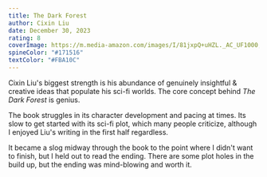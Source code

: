```yaml
---
title: The Dark Forest
author: Cixin Liu
date: December 30, 2023
rating: 8
coverImage: https://m.media-amazon.com/images/I/81jxpQ+uHZL._AC_UF1000,1000_QL80_.jpg
spineColor: "#171516"
textColor: "#FBA10C"
---
```


Cixin Liu's biggest strength is his abundance of genuinely insightful & creative ideas that populate his sci-fi worlds. The core concept behind _The Dark Forest_ is genius.

The book struggles in its character development and pacing at times. Its slow to get started with its sci-fi plot, which many people criticize, although I enjoyed Liu's writing in the first half regardless.

It became a slog midway through the book to the point where I didn't want to finish, but I held out to read the ending. There are some plot holes in the build up, but the ending was mind-blowing and worth it.
